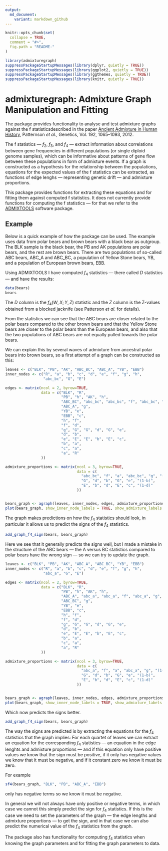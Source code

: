 ```yaml
---
output:
  md_document:
    variant: markdown_github
---
```


<!-- README.md is generated from README.Rmd. Please edit that file -->

```r
knitr::opts_chunk$set(
  collapse = TRUE,
  comment = "#>",
  fig.path = "README-"
)

library(admixturegraph)
suppressPackageStartupMessages(library(dplyr, quietly = TRUE))
suppressPackageStartupMessages(library(ggplot2, quietly = TRUE))
suppressPackageStartupMessages(library(ggthemes, quietly = TRUE))
suppressPackageStartupMessages(library(knitr, quietly = TRUE))
```

# admixturegraph: Admixture Graph Manipulation and Fitting

The package provides functionality to analyse and test admixture graphs against the f statisticsdescribed in the paper [Ancient Admixture in Human History](http://tinyurl.com/o5a4kr4), Patternson *et al.*, Genetics, Vol. 192, 1065--1093, 2012.

The f statistics --- $f_2$, $f_3$, and $f_4$ --- extract information about correlations between gene frequencies in different populations (or single diploid genome samples), which can be informative about patterns of gene flow between these populations in form of admixture events. If a graph is constructed as a hypothesis for the relationship between the populations, equations for the expected values of the f statistics can be extracted, as functions of edge lenghs — representing genetic drift — and admixture proportions.

This package provides functions for extracting these equations and for fitting them against computed f statistics. It does not currently provide functions for computing the f statistics — for that we refer to the [ADMIXTOOLS](https://github.com/DReichLab/AdmixTools) software package.

## Example

Below is a quick example of how the package can be used. The example uses data
from polar bears and brown bears with a black bear as outgroup. The BLK sample
is the black bear, the PB and AK populations are polar bears, and the rest
are brown bears. There are two populations of so-called ABC bears, ABC_A and
ABC_BC, a population of Yellow Stone bears, YB, and a population of European
brown bears, EBB.

Using ADMIXTOOLS I have computed $f_4$ statistics --- there called $D$ statistics
--- and have the results:

```r
data(bears)
bears
```

The $D$ column is the $f_4(W,X;Y,Z)$ statistic and the $Z$ column is the Z-values
obtained from a blocked jacknife (see Patterson *et al.* for details).

From the statistics we can see that the ABC bears are closer related to the
polar bears compared to the other brown bears and that the Yellow Stone bears
are closer to the polar bears than the European bears, and also that the two
populations of ABC bears are not equally pulled towards the polar bears.

We can explain this by several waves of admixture from ancestral polar bears
into brown bears, so a first attempt of a graph can be constructed as this:

```r
leaves <- c("BLK", "PB", "AK", "ABC_BC", "ABC_A", "YB", "EBB") 
inner_nodes <- c("R", "a", "b", "c", "d", "e", "f", "g", "h",
                 "abc_bc", "G", "E")

edges <- matrix(ncol = 2, byrow=TRUE,
                data = c("BLK", "R",
                         "PB", "h", "AK", "h",
                         "ABC_BC", "abc_bc", "abc_bc", "f", "abc_bc", "g",
                         "ABC_A", "g", 
                         "YB", "e",
                         "EBB", "c",
                         "h", "f",
                         "f", "d",
                         "g", "G", "G", "d", "G", "e",
                         "d", "b",
                         "e", "E", "E", "b", "E", "c",
                         "b", "a",
                         "c", "a",
                         "a", "R"
                ))

admixture_proportions <- matrix(ncol = 3, byrow=TRUE,
                                data = c(
                                  "abc_bc", "f", "a", "abc_bc", "g", "(1-a)",
                                  "G", "d", "b", "G", "e", "(1-b)",
                                  "E", "b", "d", "E", "c", "(1-d)"
                                ))


bears_graph <- agraph(leaves, inner_nodes, edges, admixture_proportions)
plot(bears_graph, show_inner_node_labels = TRUE, show_admixture_labels = TRUE)
```

The graph makes predictions on how the $f_4$ statistics should look, in particular
it allows us to predict the signs of the $f_4$ statistics.

```r
add_graph_f4_sign(bears, bears_graph)
```

Here we see that it generally predicts the signs well, but I made a mistake in
the structure of the ABC bears --- the A versus BC statistics compared to polar
bears have the wrong sign --- so we can try to update the graph.

```r
leaves <- c("BLK", "PB", "AK", "ABC_A", "ABC_BC", "YB", "EBB") 
inner_nodes <- c("R", "a", "b", "c", "d", "e", "f", "g", "h",
                 "abc_a", "G", "E")

edges <- matrix(ncol = 2, byrow=TRUE,
                data = c("BLK", "R",
                         "PB", "h", "AK", "h",
                         "ABC_A", "abc_a", "abc_a", "f", "abc_a", "g",
                         "ABC_BC", "g", 
                         "YB", "e",
                         "EBB", "c",
                         "h", "f",
                         "f", "d",
                         "g", "G", "G", "d", "G", "e",
                         "d", "b",
                         "e", "E", "E", "b", "E", "c",
                         "b", "a",
                         "c", "a",
                         "a", "R"
                ))

admixture_proportions <- matrix(ncol = 3, byrow=TRUE,
                                data = c(
                                  "abc_a", "f", "a", "abc_a", "g", "(1-a)",
                                  "G", "d", "b", "G", "e", "(1-b)",
                                  "E", "b", "d", "E", "c", "(1-d)"
                                ))


bears_graph <- agraph(leaves, inner_nodes, edges, admixture_proportions)
plot(bears_graph, show_inner_node_labels = TRUE, show_admixture_labels = TRUE)
```

Which now predicts the signs better.

```r
add_graph_f4_sign(bears, bears_graph)
```

The way the signs are predicted is by extracting the equations for the $f_4$
statistics that the graph implies: For each quartet of leaves we can extract
an equation for the corresponding $f_4$ statistics --- an equation in the
edge lenghts and admixture proportions --- and if this equation only have positive
values we know that the sign must be positive, if it only has negative values we
know that it must be negative, and if it constant zero we know it must be zero.

For example

```r
sf4(bears_graph, "BLK", "PB", "ABC_A", "EBB")
```

only has negative terms so we know it must be negative.

In general we will not always have only positive or negative terms, in which case
we cannot this simply predict the sign for $f_4$ statistics. If this is the case
we need to set the parameters of the graph --- the edge lengths and admixture 
proportions --- to get the sign, and in that case we can also predict the
numerical value of the $f_4$ statistics from the graph.

The package also has functionality for computing $f_4$ statistics when knowing
the graph parameters and for fitting the graph parameters to data.


